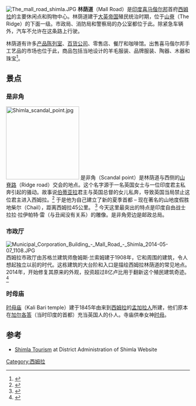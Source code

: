 [[File:The_mall_road_shimla.JPG|thumb]]
'''林荫道'''（Mall Road）是[[印度|印度]][[喜马偕尔邦|喜马偕尔邦]]首府[[西姆拉|西姆拉]]的主要休闲点和购物中心。林荫道建于[[大英帝国|大英帝国]]殖民统治时期，位于[[山脊_(西姆拉)|山脊]]（The Ridge）的下面一级。市政局、消防局和警察局的办公室都位于此。除紧急车辆外，汽车不允许在这条路上行驶。

林荫道有许多[[产品陈列室|产品陈列室]]、[[百货公司|百货公司]]、零售店、餐厅和咖啡馆。出售喜马偕尔邦手工艺品的市场也位于此，商品包括当地设计的羊毛服装、品牌服装、陶器、木器和珠宝<ref>{{cite web | url=http://www.surfindia.com/travel/himachal-pradesh/the-mall.html | title=Shimla, Mall Road quick infoshot @ surfindia.com | publisher=Surf India | accessdate=2007-05-29 | archive-date=2007-09-27 | archive-url=https://web.archive.org/web/20070927200452/http://www.surfindia.com/travel/himachal-pradesh/the-mall.html | dead-url=no }}</ref>。

== 景点 ==
===是非角 ===
[[File:Shimla_scandal_point.jpg|200px]]
是非角（Scandal point）是林荫道与西侧的[[山脊_(西姆拉)|山脊路]]（Ridge road）交会的地点。这个名字源于一名英国女士与一位印度君主私奔引起的骚动。故事说[[伯蒂亚拉|伯蒂亚拉]]君主与英国总督的女儿私奔，导致英国当局禁止这位君主进入西姆拉。<ref>{{Cite web|title=The mystery behind Shimla's 'Scandal Point'|url=https://www.hindustantimes.com/books/the-mystery-behind-shimla-s-scandal-point/story-nhqD1k28D4HC1UagqituvL.html|date=2012-01-03|website=Hindustan Times|language=en|access-date=2020-05-14|archive-date=2019-06-09|archive-url=https://web.archive.org/web/20190609035511/https://www.hindustantimes.com/books/the-mystery-behind-shimla-s-scandal-point/story-nhqD1k28D4HC1UagqituvL.html|dead-url=no}}</ref> 于是他为自己建立了新的夏季首都 – 现在著名的山地度假胜地柴尔（Chail），距离西姆拉45公里。 <ref>{{cite book |last=Bradnock |first=Robert W. |authorlink= |title= Indian Himalaya Handbook: The Travel Guide|url=https://archive.org/details/indianhimalayaha0000brad |year=2000 |publisher= Footprint Travel Guides|isbn= 1-900949-79-2 |pages=[https://archive.org/details/indianhimalayaha0000brad/page/150 150]–159 }}</ref> 今天这里最突出的特点是印度自由战士拉拉·拉伊帕特·雷（与丑闻没有关系）的雕像。是非角旁边是邮政总局。

===市政厅===
[[File:Municipal_Corporation_Building_-_Mall_Road_-_Shimla_2014-05-07_1108.JPG|thumb]]
西姆拉市政厅由苏格兰建筑师詹姆斯·兰索姆建于1908年，它和周围的建筑，令人想起独立以前的时代。这栋建筑的大台阶和入口是描绘西姆拉林荫道的常见地点。2014年，开始修复其原来的外观，投资超过8亿卢比用于翻新这个殖民建筑奇迹。<ref>{{Cite web|title=Rs 8 Crore Restoration: Shimla Town Hall comes alive again|url=https://indianexpress.com/article/india/rs-8-crore-restoration-shimla-town-hall-comes-alive-again-5290950/|date=2018-08-04|website=The Indian Express|language=en-US|access-date=2020-05-14|archive-date=2018-08-04|archive-url=https://web.archive.org/web/20180804110459/https://indianexpress.com/article/india/rs-8-crore-restoration-shimla-town-hall-comes-alive-again-5290950/|dead-url=no}}</ref>

===时母庙===
[[时母庙_(西姆拉)|时母庙]]（Kali Bari temple）建于1845年由来到[[西姆拉|西姆拉]]的[[孟加拉人|孟加拉人]]所建，他们原本在[[加尔各答|加尔各答]]（当时印度的首都）充当英国人的仆人。寺庙供奉女神[[时母|时母]]。

==参考==
{{reflist}}
*[https://web.archive.org/web/20051129005604/http://hpshimla.nic.in/sml_tourism.htm Shimla Tourism] at District Administration of Shimla Website
[[Category:西姆拉|Category:西姆拉]]